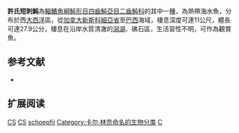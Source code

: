 {{Speciesbox
| name = 許氏短刺魨
| image = Striped burrfish (Chilomycterus schoepfi).jpg
| image_width = 250px
| status = LC
| status_system = IUCN3.1
| genus = Chilomycterus
| species = schoepfii
| authority = [[Walbaum|Walbaum]], 1792
| synonyms = *''Diodon schoepfii, Walbaum, 1792''
*''Chilomycterus schoepfi, Walbaum, 1792''
*''Cyclichthys schoepfi, Walbaum, 1792''
*''Chilomycterus schoepgi, Walbaum, 1792''
}}
'''許氏短刺魨'''為[[輻鰭魚綱|輻鰭魚綱]][[魨形目|魨形目]][[四齒魨亞目|四齒魨亞目]][[二齒魨科|二齒魨科]]的其中一[[種|種]]，為熱帶海水魚，分布於西[[大西洋|大西洋]]區，從[[加拿大|加拿大]][[新斯科細亞省|新斯科細亞省]]至[[巴西|巴西]]海域，棲息深度可達11公尺，體長可達27.9公分，棲息在沿岸水質清澈的[[潟湖|潟湖]]、礁石區，生活習性不明，可作為觀賞魚。

== 参考文献 ==
*{{FishBase_species|genus=Chilomycterus|species=schoepfii|year=2014|month=3}}

== 扩展阅读 ==
{{refbegin}}
{{wikispecies-inline|Chilomycterus schoepfii|許氏短刺魨}}
{{refend}}
{{Taxonbar|from=Q2314523}}

[[Category:IUCN红色名录无危物种|CS]]
[[Category:觀賞魚|CS]]
[[Category:短刺魨屬|schoepfii]]
[[Category:卡尔·林奈命名的生物分类|Category:卡尔·林奈命名的生物分类]]
[[Category:1792年描述的鱼类|C]]


{{魚類小作品}}